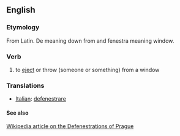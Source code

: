 ==English==

===Etymology===
From Latin. De meaning down from and fenestra meaning window.

===Verb===
# to [[eject]] or throw (someone or something) from a window

=== Translations ===
*[[Italian]]: [[defenestrare]]


====See also====
[[Wikipedia:Defenestrations of Prague|Wikipedia article on the Defenestrations of Prague]]
